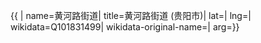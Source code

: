 {{ {{{1|PRC admin/showdata}}}|
name=黄河路街道|
title=黄河路街道 (贵阳市)|
lat=|
lng=|
wikidata=Q101831499|
wikidata-original-name=|
arg={{{arg|}}}}}